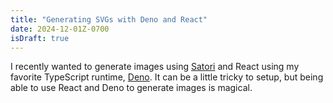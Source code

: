 ```yaml
---
title: "Generating SVGs with Deno and React"
date: 2024-12-01Z-0700
isDraft: true
---
```


I recently wanted to generate images using [Satori]() and React using my favorite TypeScript runtime, [Deno](). It can be a little tricky to setup, but being able to use React and Deno to generate images is magical.
